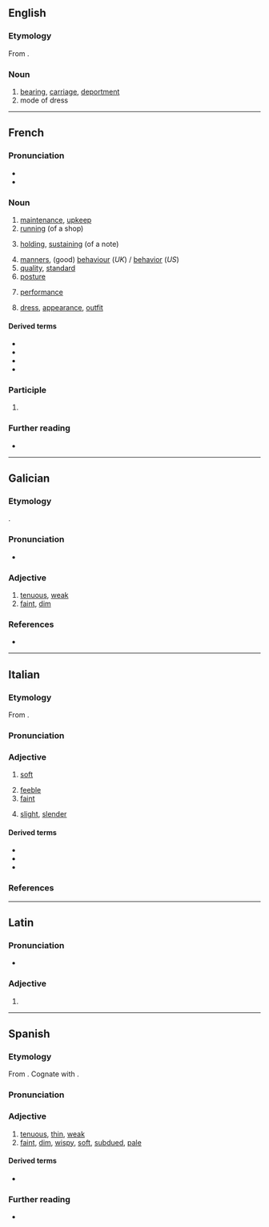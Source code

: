 {{also|ténue|tènue|tênue}}
==English==

===Etymology===
From {{uder|en|fr|-}}.

===Noun===
{{en-noun}}

# [[bearing]], [[carriage]], [[deportment]]
# mode of dress

----

==French==

===Pronunciation===
* {{fr-IPA}}
* {{audio|fr|Fr-tenue.ogg|Audio}}

===Noun===
{{fr-noun|f}}

# [[maintenance]], [[upkeep]]
# [[running]] (of a shop)
# {{lb|fr|music}} [[holding]], [[sustaining]] (of a note)
# [[manners]], (good) [[behaviour]] (''UK'') / [[behavior]] (''US'')
# [[quality]], [[standard]]
# [[posture]]
# {{lb|fr|finance}} [[performance]]
# [[dress]], [[appearance]], [[outfit]]

====Derived terms====
* {{l|fr|en tenue}}
* {{l|fr|tenue d'Adam}}
* {{l|fr|tenue d'Ève}}
* {{l|fr|tenue de route}}

===Participle===
{{head|fr|past participle form|g=f-s}}

# {{feminine singular past participle of|fr|tenir}}

===Further reading===
* {{R:TLFi}}

----

==Galician==

===Etymology===
{{lbor|gl|la|tenuis}}.

===Pronunciation===
* {{IPA|gl|[ˈtɛnʊ̯ɪ]}}

===Adjective===
{{gl-adj|f=tenue}}

# [[tenuous]], [[weak]]
# [[faint]], [[dim]]

===References===
* {{R:gl:TILG}}

----

==Italian==

===Etymology===
From {{uder|it|la|tenuis}}.

===Pronunciation===
{{it-pr|tènu.e,tènue<ref:{{R:it:DiPI}}>}}

===Adjective===
{{it-adj}}

# [[soft]] {{gloss|colour}}
#: {{uxi|it|rosso '''tenue'''|'''soft''' red}}
# [[feeble]] {{gloss|voice}}
# [[faint]] {{gloss|sunlight}}
#: {{uxi|it|una '''tenue''' luce|a '''faint''' light}}
# {{lb|it|figurative}} [[slight]], [[slender]] {{gloss|hopes etc}}
#: {{uxi|it|un '''tenue''' desiderio|a '''faint''' desire}}

====Derived terms====
* {{l|it|intestino tenue|gloss=small intestine}}
* {{l|it|tenuemente}}
* {{l|it|tenuità}}

===References===
<references />

----

==Latin==

===Pronunciation===
* {{la-IPA}}

===Adjective===
{{la-adj-form|tenue}}

# {{inflection of|la|tenuis||nom//acc//voc|n|s}}

----

==Spanish==

===Etymology===
From {{der|es|la|tenuis}}. Cognate with {{cog|en|tenuous}}.

===Pronunciation===
{{es-IPA}}

===Adjective===
{{es-adj}}

# [[tenuous]], [[thin]], [[weak]]
# [[faint]], [[dim]], [[wispy]], [[soft]], [[subdued]], [[pale]]
#: {{uxi|es|Ella vio una luz '''tenue''' en la distancia.|She saw a '''dim''' light off in the distance.}}

====Derived terms====
* {{l|es|tenuemente}}

===Further reading===
* {{R:es:DRAE}}
